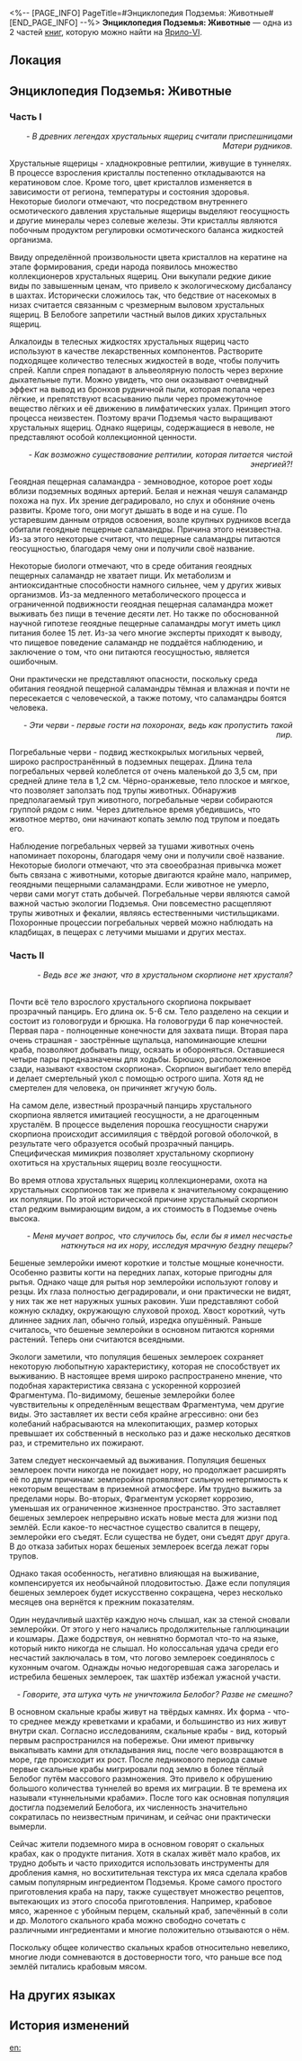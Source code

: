 <%-- [PAGE_INFO]
PageTitle=#Энциклопедия Подземья: Животные#
[END_PAGE_INFO] --%>
{{Дополнить}}
{{Книга Инфобокс
|id           = 068
|partIds      = 190189;190190
|Название     = 
|Изображение  = Иконка Книга.png
|Мир          = Ярило-VI
|Томов        = 2
|Автор        = <!--нужно добавить-->
|Описание     = Старый исследовательский отчёт о фауне Подземья. Некоторые животные давно вымерли.
|Том1         = {{tx}}
|Источник1    = {{tx|Отсутствует источник}}
|Том2         = {{tx}}
|Источник2    = {{tx|Отсутствует источник}}
|Персонажи    = 
|Фракции      = 
}}
'''Энциклопедия Подземья: Животные''' — одна из 2 частей [[Книги|книг]], которую можно найти на [[Ярило-VI]].

==Локация==
{{Отметка карты|<!--название карты-->|<!--id отметки-->}}

==Энциклопедия Подземья: Животные==
===Часть I===
{{Размер|+2|Хрустальная ящерица}}

<div align="right">''- В древних легендах хрустальных ящериц считали приспешницами Матери рудников.''</div>

Хрустальные ящерицы - хладнокровные рептилии, живущие в туннелях. В процессе взросления кристаллы постепенно откладываются на кератиновом слое. Кроме того, цвет кристаллов изменяется в зависимости от региона, температуры и состояния здоровья. Некоторые биологи отмечают, что посредством внутреннего осмотического давления хрустальные ящерицы выделяют геосущность и другие минералы через солевые железы. Эти кристаллы являются побочным продуктом регулировки осмотического баланса жидкостей организма.

Ввиду определённой произвольности цвета кристаллов на кератине на этапе формирования, среди народа появилось множество коллекционеров хрустальных ящериц. Они выкупали редкие дикие виды по завышенным ценам, что привело к экологическому дисбалансу в шахтах. Исторически сложилось так, что бедствие от насекомых в низах считается связанным с чрезмерным выловом хрустальных ящериц. В Белобоге запретили частный вылов диких хрустальных ящериц.

Алкалоиды в телесных жидкостях хрустальных ящериц часто используют в качестве лекарственных компонентов. Растворите подходящее количество телесных жидкостей в воде, чтобы получить спрей. Капли спрея попадают в альвеолярную полость через верхние дыхательные пути. Можно увидеть, что они оказывают очевидный эффект на вывод из бронхов рудничной пыли, которая попала через лёгкие, и препятствуют всасыванию пыли через промежуточное вещество лёгких и её движению в лимфатических узлах. Принцип этого процесса неизвестен. Поэтому врачи Подземья часто выращивают хрустальных ящериц. Однако ящерицы, содержащиеся в неволе, не представляют особой коллекционной ценности.

{{Размер|+2|Геоядная пещерная саламандра}}

<div align="right">''- Как возможно существование рептилии, которая питается чистой энергией?!''</div>

Геоядная пещерная саламандра - земноводное, которое роет ходы вблизи подземных водяных артерий. Белая и нежная чешуя саламандр похожа на пух. Их зрение деградировало, но слух и обоняние очень развиты. Кроме того, они могут дышать в воде и на суше. По устаревшим данным отрядов освоения, возле крупных рудников всегда обитали геоядные пещерные саламандры. Причина этого неизвестна. Из-за этого некоторые считают, что пещерные саламандры питаются геосущностью, благодаря чему они и получили своё название.

Некоторые биологи отмечают, что в среде обитания геоядных пещерных саламандр не хватает пищи. Их метаболизм и антиоксидантные способности намного сильнее, чем у других живых организмов. Из-за медленного метаболического процесса и ограниченной подвижности геоядная пещерная саламандра может выживать без пищи в течение десяти лет. Но также по обоснованной научной гипотезе геоядные пещерные саламандры могут иметь цикл питания более 15 лет. Из-за чего многие эксперты приходят к выводу, что пищевое поведение саламандр не поддаётся наблюдению, и заключение о том, что они питаются геосущностью, является ошибочным.

Они практически не представляют опасности, поскольку среда обитания геоядной пещерной саламандры тёмная и влажная и почти не пересекается с человеческой, а также потому, что саламандры боятся человека.

{{Размер|+2|Погребальные черви}}

<div align="right">''- Эти черви - первые гости на похоронах, ведь как пропустить такой пир.''</div>

Погребальные черви - подвид жесткокрылых могильных червей, широко распространённый в подземных пещерах. Длина тела погребальных червей колеблется от очень маленькой до 3,5 см, при средней длине тела в 1,2 см. Чёрно-оранжевые, тело плоское и мягкое, что позволяет заползать под трупы животных. Обнаружив предполагаемый труп животного, погребальные черви собираются группой рядом с ним. Через длительное время убедившись, что животное мертво, они начинают копать землю под трупом и поедать его.

Наблюдение погребальных червей за тушами животных очень напоминает похороны, благодаря чему они и получили своё название. Некоторые биологи отмечают, что эта своеобразная привычка может быть связана с животными, которые двигаются крайне мало, например, геоядными пещерными саламандрами. Если животное не умерло, черви сами могут стать добычей. Погребальные черви являются самой важной частью экологии Подземья. Они повсеместно расщепляют трупы животных и фекалии, являясь естественными чистильщиками. Похоронные процессии погребальных червей можно наблюдать на кладбищах, в пещерах с летучими мышами и других местах.

===Часть II===
{{Размер|+2|Хрустальный скорпион}}

<div align="right">''- Ведь все же знают, что в хрустальном скорпионе нет хрусталя?''</div><br />Почти всё тело взрослого хрустального скорпиона покрывает прозрачный панцирь. Его длина ок. 5-6 см. Тело разделено на секции и состоит из головогруди и брюшка. На головогруди 6 пар конечностей. Первая пара - полноценные конечности для захвата пищи. Вторая пара очень страшная - заострённые щупальца, напоминающие клешни краба, позволяют добывать пищу, осязать и обороняться. Оставшиеся четыре пары предназначены для ходьбы. Брюшко, расположенное сзади, называют «хвостом скорпиона». Скорпион выгибает тело вперёд и делает смертельный укол с помощью острого шипа. Хотя яд не смертелен для человека, он причиняет жгучую боль.

На самом деле, известный прозрачный панцирь хрустального скорпиона является имитацией геосущности, а не драгоценным хрусталём. В процессе выделения порошка геосущности снаружи скорпиона происходит ассимиляция с твёрдой роговой оболочкой, в результате чего образуется особый прозрачный панцирь. Специфическая мимикрия позволяет хрустальному скорпиону охотиться на хрустальных ящериц возле геосущности.

Во время отлова хрустальных ящериц коллекционерами, охота на хрустальных скорпионов так же привела к значительному сокращению их популяции. По этой исторической причине хрустальный скорпион стал редким вымирающим видом, а их стоимость в Подземье очень высока.


{{Размер|+2|Бешеная землеройка}}

<div align="right">''- Меня мучает вопрос, что случилось бы, если бы я имел несчастье наткнуться на их нору, исследуя мрачную бездну пещеры?''</div>

Бешеные землеройки имеют короткие и толстые мощные конечности. Особенно развиты когти на передних лапах, которые пригодны для рытья. Однако чаще для рытья нор землеройки используют голову и резцы. Их глаза полностью деградировали, и они практически не видят, у них так же нет наружных ушных раковин. Уши представляют собой кожную складку, окружающую слуховой проход. Хвост короткий, чуть длиннее задних лап, обычно голый, изредка опушённый. Раньше считалось, что бешеные землеройки в основном питаются корнями растений. Теперь они считаются всеядными.

Экологи заметили, что популяция бешеных землероек сохраняет некоторую любопытную характеристику, которая не способствует их выживанию. В настоящее время широко распространено мнение, что подобная характеристика связана с ускоренной коррозией Фрагментума. По-видимому, бешеные землеройки более чувствительны к определённым веществам Фрагментума, чем другие виды. Это заставляет их вести себя крайне агрессивно: они без колебаний набрасываются на млекопитающих, размер которых превышает их собственный в несколько раз и даже несколько десятков раз, и стремительно их пожирают.

Затем следует нескончаемый ад выживания. Популяция бешеных землероек почти никогда не покидает нору, но продолжает расширять её по двум причинам: землеройки проявляют сильную нетерпимость к некоторым веществам в приземной атмосфере. Им трудно выжить за пределами норы. Во-вторых, Фрагментум ускоряет коррозию, уменьшая их ограниченное жизненное пространство. Это заставляет бешеных землероек непрерывно искать новые места для жизни под землёй. Если какое-то несчастное существо свалится в пещеру, землеройки его съедят. Если существа не будет, они съедят друг друга. В до отказа забитых норах бешеных землероек всегда лежат горы трупов.

Однако такая особенность, негативно влияющая на выживание, компенсируется их необычайной плодовитостью. Даже если популяция бешеных землероек будет искусственно сокращена, через несколько месяцев она вернётся к прежним показателям.

Один неудачливый шахтёр каждую ночь слышал, как за стеной сновали землеройки. От этого у него начались продолжительные галлюцинации и кошмары. Даже бодрствуя, он невнятно бормотал что-то на языке, который никто никогда не слышал. Но колоссальная удача среди его несчастий заключалась в том, что логово землероек соединялось с кухонным очагом. Однажды ночью недогоревшая сажа загорелась и истребила бешеных землероек, так шахтёр избежал ужасной участи.

{{Размер|+2|Скальный краб}}

<div align="right">''- Говорите, эта штука чуть не уничтожила Белобог? Разве не смешно?''</div>

В основном скальные крабы живут на твёрдых камнях. Их форма - что-то среднее между креветками и крабами, и большинство из них живут внутри скал. Согласно исследованиям, скальные крабы - вид, который первым распространился на побережье. Они имеют привычку выкапывать камни для откладывания яиц, после чего возвращаются в море, где происходит их рост. После ледникового периода самые первые скальные крабы мигрировали под землю в более тёплый Белобог путём массового размножения. Это привело к обрушению большого количества туннелей во время их миграции. В те времена их называли «туннельными крабами». После того как основная популяция достигла подземелий Белобога, их численность значительно сократилась по неизвестным причинам, и сейчас они практически вымерли.

Сейчас жители подземного мира в основном говорят о скальных крабах, как о продукте питания. Хотя в скалах живёт мало крабов, их трудно добыть и часто приходится использовать инструменты для дробления камня, но восхитительная текстура их мяса сделала крабов самым популярным ингредиентом Подземья. Кроме самого простого приготовления краба на пару, также существует множество рецептов, вытекающих из этого способа приготовления. Например, крабовое мясо, жаренное с убойным перцем, скальный краб, запечённый в соли и др. Молотого скального краба можно свободно сочетать с различными ингредиентами и многие положительно отзываются о нём.

Поскольку общее количество скальных крабов относительно невелико, многие люди сомневаются в достоверности того, что раньше все под землёй питались крабовым мясом.

==На других языках==
{{На других языках
|en   = ''Underground Encyclopedia: Animals''
|zhs  = 《地底百科：动物》
|zht  = 《地底百科：動物》
|ja   = 『地下百科・動物』
|ko   = ≪지하 백과사전: 동물≫
|es   = Enciclopedia del Bajomundo: animales
|fr   = ''Encyclopédie souterraine&nbsp;: Animaux''
|ru   = Энциклопедия Подземья: Животные
|th   = "สารานุกรมเมืองด้านล่าง: สัตว์"
|vi   = "Bách Khoa Dưới Lòng Đất: Động Vật"
|de   = „Enzyklopädie der Unterwelt: Tiere“
|id   = "Ensiklopedia Bawah Tanah: Hewan"
|pt   = "Enciclopédia Subterrânea: Animais"
}}

==История изменений==
{{История изменений|3.5}}

[[en:]]